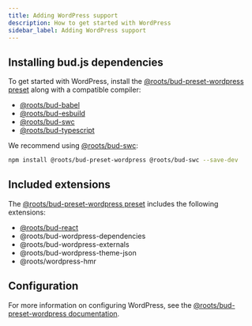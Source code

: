 ```yaml
---
title: Adding WordPress support
description: How to get started with WordPress
sidebar_label: Adding WordPress support
---
```


## Installing bud.js dependencies

To get started with WordPress, install the [@roots/bud-preset-wordpress preset](/extensions/bud-preset-wordpress) along with a compatible compiler:

- [@roots/bud-babel](/extensions/bud-babel)
- [@roots/bud-esbuild](/extensions/bud-esbuild)
- [@roots/bud-swc](/extensions/bud-swc)
- [@roots/bud-typescript](/extensions/bud-typescript)

We recommend using [@roots/bud-swc](/extensions/bud-swc):

```sh npm2yarn
npm install @roots/bud-preset-wordpress @roots/bud-swc --save-dev
```

## Included extensions

The [@roots/bud-preset-wordpress preset](/extensions/bud-preset-wordpress) includes the following extensions:

- [@roots/bud-react](/extensions/bud-react)
- @roots/bud-wordpress-dependencies
- @roots/bud-wordpress-externals
- @roots/bud-wordpress-theme-json
- @roots/wordpress-hmr

## Configuration

For more information on configuring WordPress, see the [@roots/bud-preset-wordpress documentation](/extensions/bud-preset-wordpress).
